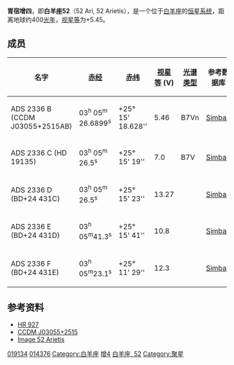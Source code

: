 {{Starbox begin |
   name=胃宿增四（白羊座52）<br>52 Arietis }} 
{{Starbox observe |
  epoch=J2000 |
  ra=03<sup>h</sup> 05<sup>m</sup> 26.80<sup>s</sup> |
  dec= +25° 15′ 18.6″ |
  appmag_v=6.8 |
  constell=[[白羊座|白羊座]]|
  星官= [[胃宿|胃宿]] [[胃_(星官)|胃]] }}
{{Starbox character |
 class=B7V |
 r-i =  |
 v-r =  |
 b-v = -0.02 |
 u-b = -0.38 |
  variable= }}
{{Starbox astrometry |
  radial_v=9 |
  prop_mo_ra=3.99 |
  prop_mo_dec=-10.10  |
  parallax=8.11 |
  p_error=1.19 |
  absmag_v=6.78 }}
{{Starbox detail|
  mass=18 |
  radius=7 |
  luminosity=20,000 | 
  temperature=10,000–30,000 |
  metal= |
  rotation= |
  age= }}
{{Starbox visbin |
  name=ADS 2336 B |
  period=227 |
  axis=0.47 |
  eccentricity=0.73 |
  inclination=77.5 |
  node=92.8 |
  periastron=1938.5 }}
{{Starbox visbin |
  name=ADS 2336 C |
  period= |
  axis=5.1 |
  eccentricity= |
  inclination=359 |
  node= |
  periastron= }}
{{Starbox visbin |
  name=ADS 2336 D |
  period= |
  axis=102.1 |
  eccentricity= |
  inclination=83 |
  node= |
  periastron= }}
{{Starbox visbin |
  name=ADS 2336 E |
  period= |
  axis=133.6 |
  eccentricity= |
  inclination=191 |
  node= |
  periastron= }}
{{Starbox catalog |
  names=52 Arietis A, [[Henry_Draper_Catalogue|HD]] 19134, [[Aitken_Double_Star_Catalogue|ADS]] 2336 A, [[Catalog_of_Stellar_Identification|CSI]]+24 431 5, [[Durchmusterung|BD]]+24° 431A, [[Bright_Star_Catalogue|HR]] 927, [[Friedrich_Georg_Wilhelm_von_Struve|STF]] 346A, [[Catalog_of_Components_of_Double_and_Multiple_Stars|CCDM]] J03055+2515A, [[Index_catalog_of_Double_Stars|IDS]] 02596+2452 A. }}
{{Starbox reference |
  Simbad=HD+19134
| ARICNS =  }}
{{Starbox reference |
  Simbad=ADS+2336   }}
{{Starbox end}}
'''胃宿增四'''，即'''白羊座52'''（52 Ari, 52 Arietis），是一个位于[[白羊座|白羊座]]的[[恒星系统|恒星系统]]，距离地球约400[[光年|光年]]，[[视星等|视星等]]为+5.45。

==成员==

{| class=wikitable
! colspan="1" | 名字 || [[赤经|赤经]] || [[赤纬|赤纬]] || [[视星等|视星等]] (V) || [[恒星光谱|光谱类型]] || 参考数据库
|- bgcolor="#FFFAFA"
| ADS 2336 B (CCDM J03055+2515AB) || 03<sup>h</sup> 05<sup>m</sup> 26.6899<sup>s</sup> || +25° 15' 18.628'' || 5.46 || B7Vn || [http://simbad.u-strasbg.fr/simbad/sim-id?protocol=html&Ident=CCDM%20J03055%2b2515AB&NbIdent=1&Radius=2&Radius.unit=arcmin&submit=submit+id Simbad]
|- bgcolor="#FFFAFA"
| ADS 2336 C (HD 19135) || 03<sup>h</sup> 05<sup>m</sup> 26.5<sup>s</sup> || +25° 15' 19'' || 7.0 || B7V || [http://simbad.u-strasbg.fr/simbad/sim-id?protocol=html&Ident=HD%20%2019135&NbIdent=1&Radius=2&Radius.unit=arcmin&submit=submit+id Simbad]
|- bgcolor="#FFFAFA"
| ADS 2336 D (BD+24 431C) || 03<sup>h</sup> 05<sup>m</sup> 26.5<sup>s</sup> || +25° 15' 23'' || 13.27 ||  || [http://simbad.u-strasbg.fr/simbad/sim-id?protocol=html&Ident=BD%2b24%20%20%20431C&NbIdent=1&Radius=2&Radius.unit=arcmin&submit=submit+id Simbad]
|- bgcolor="#FFFAFA"
| ADS 2336 E (BD+24 431D) || 03<sup>h</sup> 05<sup>m</sup>41.3<sup>s</sup> || +25° 15' 41'' || 10.8 ||  || [http://simbad.u-strasbg.fr/simbad/sim-id?protocol=html&Ident=BD%2b24%20%20%20431D&NbIdent=1&Radius=2&Radius.unit=arcmin&submit=submit+id Simbad]
|- bgcolor="#FFFAFA"
| ADS 2336 F (BD+24 431E) || 03<sup>h</sup> 05<sup>m</sup>23.1<sup>s</sup> || +25° 11' 29'' || 12.3 ||  || [http://simbad.u-strasbg.fr/simbad/sim-id?protocol=html&Ident=BD%2b24%20%20%20431E&NbIdent=1&Radius=2&Radius.unit=arcmin&submit=submit+id Simbad]
|}

==参考资料==
* [http://webviz.u-strasbg.fr/viz-bin/VizieR-S?HR%20927 HR 927]
* [http://webviz.u-strasbg.fr/viz-bin/VizieR-S?CCDM%20J03055%2b2515A CCDM J03055+2515]
* [http://aladin.u-strasbg.fr/AladinPreview?-c=HD++19134&ident=HD++19134&submit=Aladin+previewer Image 52 Arietis]

{{Stars of Aries}}
{{星官|胃宿|3|5}}
[[Category:HD和HDE天體|019134]]
[[Category:HIP天體|014376]]
[[Category:白羊座|Category:白羊座]]
[[Category:胃_(星官)|增4]]
[[Category:佛氏天體|白羊座, 52]]
[[Category:聚星|Category:聚星]]
